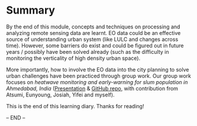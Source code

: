 # Summary

By the end of this module, concepts and techniques on processing and analyzing remote sensing data are learnt. EO data could be an effective source of understanding urban system (like LULC and changes across time). However, some barriers do exist and could be figured out in future years / possibly have been solved already (such as the difficulty in monitoring the verticality of high density urban space).

More importantly, how to involve the EO data into the city planning to solve urban challenges have been practiced through group work. Our group work focuses on *heatwave monitoring and early-warning for slum population in Ahmedabad, India* ([Presentation](https://jtej22.github.io/casa0075/#1) & [GitHub repo](https://github.com/jtej22/casa0075), with contribution from Atsumi, Eunyoung, Josiah, Yifei and myself).

This is the end of this learning diary. Thanks for reading!

-- END --

